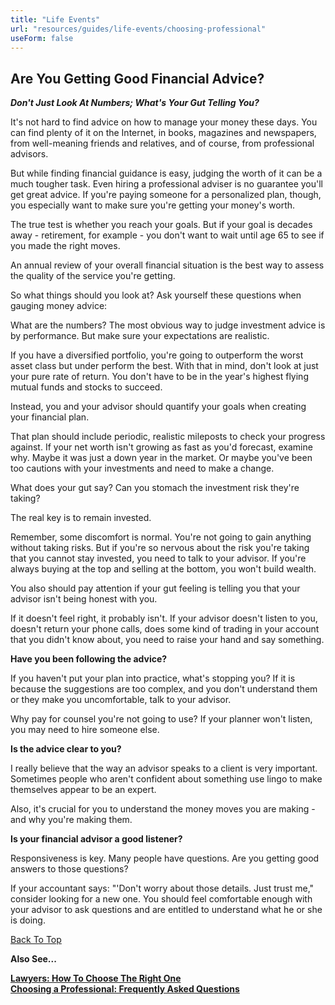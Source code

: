 ```yaml
---
title: "Life Events"
url: "resources/guides/life-events/choosing-professional"
useForm: false
---
```



Are You Getting Good Financial Advice?
--------------------------------------

**_Don't Just Look At Numbers; What's Your Gut Telling You?_**

It's not hard to find advice on how to manage your money these days. You can find plenty of it on the Internet, in books, magazines and newspapers, from well-meaning friends and relatives, and of course, from professional advisors.

But while finding financial guidance is easy, judging the worth of it can be a much tougher task. Even hiring a professional adviser is no guarantee you'll get great advice. If you're paying someone for a personalized plan, though, you especially want to make sure you're getting your money's worth.

The true test is whether you reach your goals. But if your goal is decades away - retirement, for example - you don't want to wait until age 65 to see if you made the right moves.

An annual review of your overall financial situation is the best way to assess the quality of the service you're getting.

So what things should you look at? Ask yourself these questions when gauging money advice:

What are the numbers? The most obvious way to judge investment advice is by performance. But make sure your expectations are realistic.

If you have a diversified portfolio, you're going to outperform the worst asset class but under perform the best. With that in mind, don't look at just your pure rate of return. You don't have to be in the year's highest flying mutual funds and stocks to succeed.

Instead, you and your advisor should quantify your goals when creating your financial plan.

That plan should include periodic, realistic mileposts to check your progress against. If your net worth isn't growing as fast as you'd forecast, examine why. Maybe it was just a down year in the market. Or maybe you've been too cautions with your investments and need to make a change.

What does your gut say? Can you stomach the investment risk they're taking?

The real key is to remain invested.

Remember, some discomfort is normal. You're not going to gain anything without taking risks. But if you're so nervous about the risk you're taking that you cannot stay invested, you need to talk to your advisor. If you're always buying at the top and selling at the bottom, you won't build wealth.

You also should pay attention if your gut feeling is telling you that your advisor isn't being honest with you.

If it doesn't feel right, it probably isn't. If your advisor doesn't listen to you, doesn't return your phone calls, does some kind of trading in your account that you didn't know about, you need to raise your hand and say something.

**Have you been following the advice?**

If you haven't put your plan into practice, what's stopping you? If it is because the suggestions are too complex, and you don't understand them or they make you uncomfortable, talk to your advisor.

Why pay for counsel you're not going to use? If your planner won't listen, you may need to hire someone else.

**Is the advice clear to you?**

I really believe that the way an advisor speaks to a client is very important. Sometimes people who aren't confident about something use lingo to make themselves appear to be an expert.

Also, it's crucial for you to understand the money moves you are making - and why you're making them.

**Is your financial advisor a good listener?**

Responsiveness is key. Many people have questions. Are you getting good answers to those questions?

If your accountant says: "'Don't worry about those details. Just trust me," consider looking for a new one. You should feel comfortable enough with your advisor to ask questions and are entitled to understand what he or she is doing.

[Back To Top](#top)

**Also See...**

[**Lawyers: How To Choose The Right One**](resources/guides/life-events/choosing-professional/lawyers-fg)  
[**Choosing a Professional: Frequently Asked Questions**](/resources/guides/frequently-asked-questions/choosing-professional-faq)